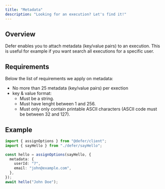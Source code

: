 ```yaml
---
title: "Metadata"
description: "Looking for an execution? Let's find it!"
---
```


## Overview

Defer enables you to attach metadata (key/value pairs) to an execution. This is
useful for example if you want search all executions for a specific user.

## Requirements

Below the list of requirements we apply on metadata:

- No more than 25 metadata (key/value pairs) per exection
- key & value format:
  - Must be a string.
  - Must have lenght between 1 and 256.
  - Must only only contain printable ASCII characters (ASCII code must be
    between 32 and 127).

## Example

```ts
import { assignOptions } from "@defer/client";
import { sayHello } from "./defer/sayHello";

const hello = assignOptions(sayHello, {
  metadata: {
    userId: "7",
    email: "john@example.com",
  },
});
await hello("John Doe");
```
